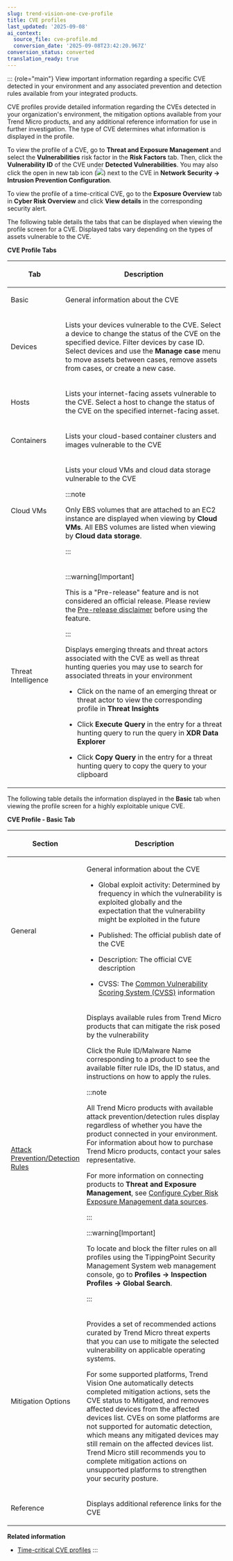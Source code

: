 ```yaml
---
slug: trend-vision-one-cve-profile
title: CVE profiles
last_updated: '2025-09-08'
ai_context:
  source_file: cve-profile.md
  conversion_date: '2025-09-08T23:42:20.967Z'
conversion_status: converted
translation_ready: true
---
```


::: {role="main"}
View important information regarding a specific CVE detected in your environment and any associated prevention and detection rules available from your integrated products.

CVE profiles provide detailed information regarding the CVEs detected in your organization's environment, the mitigation options available from your Trend Micro products, and any additional reference information for use in further investigation. The type of CVE determines what information is displayed in the profile.

To view the profile of a CVE, go to **Threat and Exposure Management** and select the **Vulnerabilities** risk factor in the **Risk Factors** tab. Then, click the **Vulnerability ID** of the CVE under **Detected Vulnerabilities**. You may also click the open in new tab icon (![](/images/open_in_new_tab_icon=GUID-D37037A0-DD4F-4C8A-AB74-D8793D4F991A.webp)) next to the CVE in **Network Security → Intrusion Prevention Configuration**.

To view the profile of a time-critical CVE, go to the **Exposure Overview** tab in **Cyber Risk Overview** and click **View details** in the corresponding security alert.

The following table details the tabs that can be displayed when viewing the profile screen for a CVE. Displayed tabs vary depending on the types of assets vulnerable to the CVE.

**CVE Profile Tabs**

<table>
<colgroup>
<col style="width: 25%" />
<col style="width: 75%" />
</colgroup>
<thead>
<tr>
<th><p>Tab</p></th>
<th><p>Description</p></th>
</tr>
</thead>
<tbody>
<tr>
<td><p>Basic</p></td>
<td><p>General information about the CVE</p></td>
</tr>
<tr>
<td><p>Devices</p></td>
<td><p>Lists your devices vulnerable to the CVE. Select a device to change the status of the CVE on the specified device. Filter devices by case ID. Select devices and use the <strong>Manage case</strong> menu to move assets between cases, remove assets from cases, or create a new case.</p></td>
</tr>
<tr>
<td><p>Hosts</p></td>
<td><p>Lists your internet-facing assets vulnerable to the CVE. Select a host to change the status of the CVE on the specified internet-facing asset.</p></td>
</tr>
<tr>
<td><p>Containers</p></td>
<td><p>Lists your cloud-based container clusters and images vulnerable to the CVE</p></td>
</tr>
<tr>
<td><p>Cloud VMs</p></td>
<td><p>Lists your cloud VMs and cloud data storage vulnerable to the CVE</p>


:::note

<p>Only EBS volumes that are attached to an EC2 instance are displayed when viewing by <strong>Cloud VMs</strong>. All EBS volumes are listed when viewing by <strong>Cloud data storage</strong>.</p>


:::

</td>
</tr>
<tr>
<td><p>Threat Intelligence</p></td>
<td>

:::warning[Important]

<p>This is a "Pre-release" feature and is not considered an official release. Please review the <a href="trend-vision-one-pre-release-disclaimer">Pre-release disclaimer</a> before using the feature.</p>


:::


<p>Displays emerging threats and threat actors associated with the CVE as well as threat hunting queries you may use to search for associated threats in your environment</p>
<ul>
<li>Click on the name of an emerging threat or threat actor to view the corresponding profile in <strong>Threat Insights</strong></li>
<li><p>Click <strong>Execute Query</strong> in the entry for a threat hunting query to run the query in <strong>XDR Data Explorer</strong></p></li>
<li><p>Click <strong>Copy Query</strong> in the entry for a threat hunting query to copy the query to your clipboard</p></li>
</ul></td>
</tr>
</tbody>
</table>

The following table details the information displayed in the **Basic** tab when viewing the profile screen for a highly exploitable unique CVE.

**CVE Profile - Basic Tab**

<table>
<colgroup>
<col style="width: 25%" />
<col style="width: 75%" />
</colgroup>
<thead>
<tr>
<th><p>Section</p></th>
<th><p>Description</p></th>
</tr>
</thead>
<tbody>
<tr>
<td><p>General</p></td>
<td><p>General information about the CVE</p>
<ul>
<li><p>Global exploit activity: Determined by frequency in which the vulnerability is exploited globally and the expectation that the vulnerability might be exploited in the future</p></li>
<li><p>Published: The official publish date of the CVE</p></li>
<li><p>Description: The official CVE description</p></li>
<li><p>CVSS: The <a href="https://www.first.org/cvss/">Common Vulnerability Scoring System (CVSS)</a> information</p></li>
</ul></td>
</tr>
<tr>
<td><p><a href="trend-vision-one-attack-prevention">Attack Prevention/Detection Rules</a></p></td>
<td><p>Displays available rules from Trend Micro products that can mitigate the risk posed by the vulnerability</p>
<p>Click the Rule ID/Malware Name corresponding to a product to see the available filter rule IDs, the ID status, and instructions on how to apply the rules.</p>


:::note

<p>All Trend Micro products with available attack prevention/detection rules display regardless of whether you have the product connected in your environment. For information about how to purchase Trend Micro products, contact your sales representative.</p>
<p>For more information on connecting products to <strong>Threat and Exposure Management</strong>, see <a href="trend-vision-one-configuring-data-sources">Configure Cyber Risk Exposure Management data sources</a>.</p>


:::




:::warning[Important]

<p>To locate and block the filter rules on all profiles using the TippingPoint Security Management System web management console, go to <strong>Profiles → Inspection Profiles → Global Search</strong>.</p>


:::

</td>
</tr>
<tr>
<td><p>Mitigation Options</p></td>
<td><p>Provides a set of recommended actions curated by Trend Micro threat experts that you can use to mitigate the selected vulnerability on applicable operating systems.</p>
<p>For some supported platforms, Trend Vision One automatically detects completed mitigation actions, sets the CVE status to Mitigated, and removes affected devices from the affected devices list. CVEs on some platforms are not supported for automatic detection, which means any mitigated devices may still remain on the affected devices list. Trend Micro still recommends you to complete mitigation actions on unsupported platforms to strengthen your security posture.</p></td>
</tr>
<tr>
<td><p>Reference</p></td>
<td><p>Displays additional reference links for the CVE</p></td>
</tr>
</tbody>
</table>

**Related information**

- [Time-critical CVE profiles](time-critical-cve-profiles.md "View information on specific time-critical CVEs detected in your environment along with options for mitigation.")
:::
